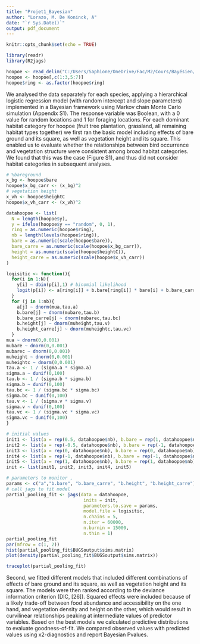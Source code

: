 ```yaml
---
title: "Projet1_Bayesian"
author: "Lorazo, M. De Koninck, A"
date: "`r Sys.Date()`"
output: pdf_document
---
```


```r
knitr::opts_chunk$set(echo = TRUE)
```

```r
library(readr)
library(R2jags)
```


```r
hoopoe <- read_delim("C:/Users/Saphione/OneDrive/Fac/M2/Cours/Bayésien/Projet/projet1/hoopoe.csv", delim = ";", escape_double = FALSE, trim_ws = TRUE)
hoopoe <- hoopoe[,c(1:3,5:7)]
hoopoe$ring <- as.factor(hoopoe$ring)
```

We analysed the data separately for each species, applying a hierarchical logistic regression model (with random intercept and slope parameters) implemented in a Bayesian framework using
Markov chain Monte Carlo simulation (Appendix S1). The response variable was Boolean, with a 0 value for random locations and 1 for foraging locations. 
For each dominant habitat category for hoopoe (fruit tree plantation, grassland, all remaining habitat types together) we first ran the basic model including effects of bare ground and its square, as well as vegetation height and its square. This enabled us to evaluate whether the relationships between bird occurrence and vegetation structure were consistent among broad habitat categories. We found that this was the case (Figure S1), and thus did not consider habitat categories in subsequent analyses. 

```r
# %bareground
x_bg <- hoopoe$bare
hoopoe$x_bg_carr <- (x_bg)^2
# vegetation height
x_vh <- hoopoe$heightC
hoopoe$x_vh_carr <- (x_vh)^2
```

```r
datahoopoe <- list(
  N = length(hoopoe$y),
  y = ifelse(hoopoe$y == "random", 0, 1),
  ring = as.numeric(hoopoe$ring),
  nb = length(levels(hoopoe$ring)),
  bare = as.numeric(scale(hoopoe$bare)),
  bare_carre = as.numeric(scale(hoopoe$x_bg_carr)),
  height = as.numeric(scale(hoopoe$heightC)),
  height_carre = as.numeric(scale(hoopoe$x_vh_carr))
)
```

```r
logisitic <- function(){
  for(i in 1:N){
    y[i] ~ dbin(p[i],1) # binomial likelihood
    logit(p[i]) <- a[ring[i]] + b.bare[ring[i]] * bare[i] + b.bare_carre[ring[i]] * bare_carre[i] + b.height[ring[i]] * height[i] + b.height_carre[ring[i]] * height_carre[i]
  }
  for (j in 1:nb){
    a[j] ~ dnorm(mua,tau.a) 
    b.bare[j] ~ dnorm(mubare,tau.b)
    b.bare_carre[j] ~ dnorm(mubarec,tau.bc)
    b.height[j] ~ dnorm(muheight,tau.v)
    b.height_carre[j] ~ dnorm(muheightc,tau.vc) 
  }
mua ~ dnorm(0,0.001) 
mubare ~ dnorm(0,0.001) 
mubarec ~ dnorm(0,0.001) 
muheight ~ dnorm(0,0.001)
muheightc ~ dnorm(0,0.001)
tau.a <- 1 / (sigma.a * sigma.a)
sigma.a ~ dunif(0,100)
tau.b <- 1 / (sigma.b * sigma.b)
sigma.b ~ dunif(0,100)
tau.bc <- 1 / (sigma.bc * sigma.bc)
sigma.bc ~ dunif(0,100)
tau.v <- 1 / (sigma.v * sigma.v)
sigma.v ~ dunif(0,100)
tau.vc <- 1 / (sigma.vc * sigma.vc)
sigma.vc ~ dunif(0,100)
}

# initial values
init1 <- list(a = rep(0.5, datahoopoe$nb), b.bare = rep(1, datahoopoe$nb), b.bare_carre = rep(1, datahoopoe$nb), b.height = rep(1, datahoopoe$nb), b.height_carre = rep(1, datahoopoe$nb))
init2 <- list(a = rep(-0.5, datahoopoe$nb), b.bare = rep(-1, datahoopoe$nb), b.bare_carre = rep(-1, datahoopoe$nb), b.height = rep(-1, datahoopoe$nb), b.height_carre = rep(-1, datahoopoe$nb))
init3 <- list(a = rep(0, datahoopoe$nb), b.bare = rep(0, datahoopoe$nb), b.bare_carre = rep(0, datahoopoe$nb), b.height = rep(0, datahoopoe$nb), b.height_carre = rep(0, datahoopoe$nb))
init4 <- list(a = rep(-1, datahoopoe$nb), b.bare = rep(-1, datahoopoe$nb), b.bare_carre = rep(-1, datahoopoe$nb), b.height = rep(-1, datahoopoe$nb), b.height_carre = rep(-1, datahoopoe$nb))
init5 <- list(a = rep(1, datahoopoe$nb), b.bare = rep(1, datahoopoe$nb), b.bare_carre = rep(1, datahoopoe$nb), b.height = rep(1, datahoopoe$nb), b.height_carre = rep(1, datahoopoe$nb))
init <- list(init1, init2, init3, init4, init5)

# parameters to monitor , 
params <- c("a","b.bare", "b.bare_carre", "b.height", "b.height_carre")
# call jags to fit model
partial_pooling_fit <- jags(data = datahoopoe,
                             inits = init,
                             parameters.to.save = params,
                             model.file = logisitic,
                             n.chains = 5,
                             n.iter = 60000,
                             n.burnin = 15000,
                             n.thin = 1)
partial_pooling_fit
par(mfrow = c(1, 2))
hist(partial_pooling_fit$BUGSoutput$sims.matrix)
plot(density(partial_pooling_fit$BUGSoutput$sims.matrix))
```


```r
traceplot(partial_pooling_fit)
```

Second, we fitted different models that included different combinations of effects of bare ground and its square, as well as vegetation height and its square. The models were then ranked according to the deviance information criterion (DIC, [26]). Squared effects were included because of a likely trade-off between food abundance and accessibility on the one hand, and vegetation density and height on the other, which would result in curvilinear
relationships peaking at intermediate values of predictor variables. Based on the best models we calculated predictive distributions to evaluate goodness-of-fit. We compared observed values with predicted values using x2-diagnostics and report Bayesian Pvalues. 



